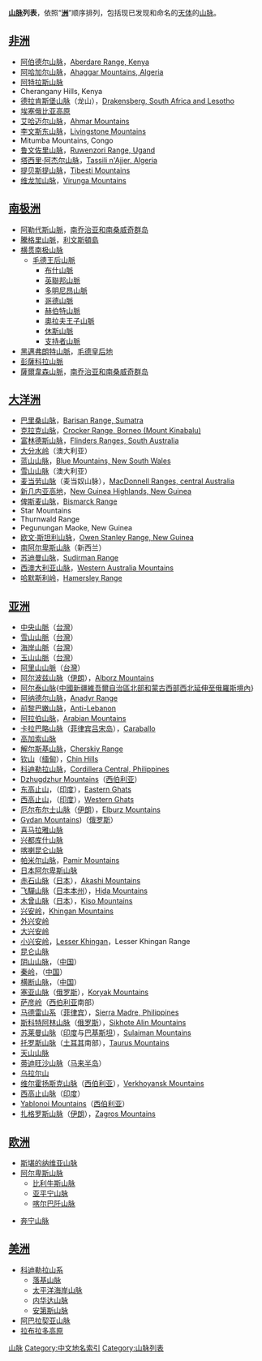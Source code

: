 {{Link style|time=2015-12-11T10:24:40+00:00}}
'''[[山脉|山脉]]列表'''，依照“'''[[洲|洲]]'''”顺序排列，包括现已发现和命名的[[天体|天体]]的[[山脉|山脉]]。

==[[非洲|非洲]]==
*[[阿伯德尔山脉|阿伯德尔山脉]]，[[:en:Aberdare_Range|Aberdare Range, Kenya]]
*[[阿哈加尔山脉|阿哈加尔山脉]]，[[:en:Ahaggar_Mountains|Ahaggar Mountains, Algeria]]
*[[阿特拉斯山脉|阿特拉斯山脉]]
*Cherangany Hills, Kenya
*[[德拉肯斯堡山脉|德拉肯斯堡山脉]]（龙山），[[:en:Drakensberg|Drakensberg, South Africa and Lesotho]]
*[[埃塞俄比亚高原|埃塞俄比亚高原]]
*[[艾哈迈尔山脉|艾哈迈尔山脉]]，[[:en:Ahmar_Mountains|Ahmar Mountains]]
*[[李文斯东山脉|李文斯东山脉]]，[[:en:Livingstone_Mountains|Livingstone Mountains]]
*Mitumba Mountains, Congo
*[[鲁文佐里山脉|鲁文佐里山脉]]，[[:en:Ruwenzori_Range|Ruwenzori Range, Ugand]]
*[[阿杰尔的塔西利|塔西里·阿杰尔山脉]]，[[:en:Tassili_n'Ajjer|Tassili n'Ajjer, Algeria]]
*[[提贝斯提山脉|提贝斯提山脉]]，[[:en:Tibesti_Mountains|Tibesti Mountains]]
*[[维龙加山脉|维龙加山脉]]，[[:en:Virunga_Mountains|Virunga Mountains]]

==[[南极洲|南极洲]]==
*[[阿勒代斯山脈|阿勒代斯山脈]]，[[南乔治亚和南桑威奇群岛|南乔治亚和南桑威奇群岛]]
*[[騰格里山脈|騰格里山脈]]，[[利文斯頓島|利文斯頓島]]
*[[横贯南极山脉|横贯南极山脉]]
**[[毛德王后山脈|毛德王后山脈]]
***[[布什山脈|布什山脈]]
***[[英聯邦山脈|英聯邦山脈]]
***[[多明尼昂山脈|多明尼昂山脈]]
***[[哥德山脈|哥德山脈]]
***[[赫伯特山脈|赫伯特山脈]]
***[[奧拉夫王子山脈|奧拉夫王子山脈]]
***[[休斯山脈|休斯山脈]]
***[[支持者山脈|支持者山脈]]
*[[黑邁弗朗特山脈|黑邁弗朗特山脈]]，[[毛德皇后地|毛德皇后地]]
*[[彭薩科拉山脈|彭薩科拉山脈]]
*[[薩爾韋森山脈|薩爾韋森山脈]]，[[南乔治亚和南桑威奇群岛|南乔治亚和南桑威奇群岛]]

==[[大洋洲|大洋洲]]==
*[[巴里桑山脉|巴里桑山脉]]，[[:en:Barisan_Range|Barisan Range, Sumatra]]
*[[克拉克山脉|克拉克山脉]]，[[:en:Crocker_Range|Crocker Range, Borneo (Mount Kinabalu)]]
*[[富林德斯山脉|富林德斯山脉]]，[[:en:Flinders_Ranges|Flinders Ranges, South Australia]]
*[[大分水岭|大分水岭]]（澳大利亚）
*[[蓝山山脉|蓝山山脉]]，[[:en:Blue_Mountains|Blue Mountains, New South Wales]]
*[[雪山山脉_(澳大利亚)|雪山山脉]]（澳大利亚）
*[[麦当劳山脉|麦当劳山脉]]（麦当奴山脉），[[:en:MacDonnell_Ranges|MacDonnell Ranges, central Australia]]
*[[新几内亚高地|新几内亚高地]]，[[:en:New_Guinea_Highlands|New Guinea Highlands, New Guinea]]
*[[俾斯麦山脉|俾斯麦山脉]]，[[:en:Bismarck_Range|Bismarck Range]]
*Star Mountains
*Thurnwald Range
*Pegunungan Maoke, New Guinea
*[[欧文·斯坦利山脉|欧文·斯坦利山脉]]，[[:en:Owen_Stanley_Range|Owen Stanley Range, New Guinea]]
*[[南阿尔卑斯山脉|南阿尔卑斯山脉]]（新西兰）
*[[苏迪曼山脉|苏迪曼山脉]]，[[:en:Sudirman_Range|Sudirman Range]]
*[[西澳大利亚山脉|西澳大利亚山脉]]，[[:en:Western_Australia_Mountains|Western Australia Mountains]]
*[[哈默斯利岭|哈默斯利岭]]，[[:en:Hamersley_Range|Hamersley Range]]

==[[亚洲|亚洲]]==
{{see|中国山脉}}
*[[中央山脈|中央山脈]]（[[台灣|台灣]]）
*[[雪山山脈|雪山山脈]]（[[台灣|台灣]]）
*[[海岸山脈|海岸山脈]]（[[台灣|台灣]]）
*[[玉山山脈|玉山山脈]]（[[台灣|台灣]]）
*[[阿里山山脈|阿里山山脈]]（[[台灣|台灣]]）
*[[阿尔波兹山脉|阿尔波兹山脉]]（[[伊朗|伊朗]]），[[:en:Alborz_Mountains|Alborz Mountains]]
*[[阿尔泰山脉|阿尔泰山脉]]{[[中國新疆維吾爾自治區北部和蒙古西部西北延伸至俄羅斯境內|中國新疆維吾爾自治區北部和蒙古西部西北延伸至俄羅斯境內]]}
*[[阿纳德尔山脉|阿纳德尔山脉]]，[[:en:Anadyr_Range|Anadyr Range]]
*[[前黎巴嫩山脉|前黎巴嫩山脉]]，[[:en:Anti-Lebanon|Anti-Lebanon]]
*[[阿拉伯山脉|阿拉伯山脉]]，[[:en:Arabian_Mountains|Arabian Mountains]]
*[[卡拉巴略山脉|卡拉巴略山脉]]（[[菲律宾|菲律宾]][[吕宋岛|吕宋岛]]），[[:en:Caraballo|Caraballo]]
*[[高加索山脉|高加索山脉]]
*[[解尔斯基山脉|解尔斯基山脉]]，[[:en:Cherskiy_Range|Cherskiy Range]]
*[[钦山|钦山]]（[[缅甸|缅甸]]），[[:en:Chin_Hills|Chin Hills]]
*[[科迪勒拉山脉|科迪勒拉山脉]]，[[:en:Cordillera_Central|Cordillera Central, Philippines]]
*[[:en:Dzhugdzhur_Mountains|Dzhugdzhur Mountains]]（[[西伯利亚|西伯利亚]]）
*[[东高止山|东高止山]]，（[[印度|印度]]），[[:en:Eastern_Ghats|Eastern Ghats]]
*[[西高止山|西高止山]]，（[[印度|印度]]），[[:en:Western_Ghats|Western Ghats]]
*[[厄尔布尔士山脉|厄尔布尔士山脉]]（[[伊朗|伊朗]]），[[:en:Elburz_Mountains|Elburz Mountains]]
*[[:en:Gydan_Mountains|Gydan Mountains]])（[[俄罗斯|俄罗斯]]）
*[[喜马拉雅山脉|喜马拉雅山脉]]
*[[兴都库什山脉|兴都库什山脉]]
*[[喀喇昆仑山脉|喀喇昆仑山脉]]
*[[帕米尔山脉|帕米尔山脉]]，[[:en:Pamir_Mountains|Pamir Mountains]]
*[[日本阿尔卑斯山脉|日本阿尔卑斯山脉]]
*[[赤石山脉|赤石山脉]]（[[日本|日本]]），[[:en:Akashi_Mountains|Akashi Mountains]]
*[[飞驒山脉|飞驒山脉]]（[[日本|日本]][[本州|本州]]），[[:en:Hida_Mountains|Hida Mountains]]
*[[木曾山脉|木曾山脉]]（[[日本|日本]]），[[:en:Kiso_Mountains|Kiso Mountains]]
*[[兴安岭|兴安岭]]，[[:en:Khingan_Mountains|Khingan Mountains]]
*[[外兴安岭|外兴安岭]]
*[[大兴安岭|大兴安岭]]
*[[小兴安岭|小兴安岭]]，[[:en:Lesser_Khingan|Lesser Khingan]]，Lesser Khingan Range
*[[昆仑山脉|昆仑山脉]]
*[[阴山山脉|阴山山脉]]，（[[中国|中国]]）
*[[秦岭|秦岭]]，（[[中国|中国]]）
*[[横断山脉|横断山脉]]，（[[中国|中国]]）
*[[塞亚山脉|塞亚山脉]]（[[俄罗斯|俄罗斯]]），[[:en:Koryak_Mountains|Koryak Mountains]]
*[[萨彦岭|萨彦岭]]（[[西伯利亚|西伯利亚]]南部）
*[[马德雷山系|马德雷山系]]（[[菲律宾|菲律宾]]），[[:en:Sierra_Madre,_Philippines|Sierra Madre, Philippines]]
*[[斯科特阿林山脉|斯科特阿林山脉]]（[[俄罗斯|俄罗斯]]），[[:en:Sikhote_Alin_Mountains|Sikhote Alin Mountains]]
*[[苏莱曼山脉|苏莱曼山脉]]（[[印度|印度]]与[[巴基斯坦|巴基斯坦]]），[[:en:Sulaiman_Mountains|Sulaiman Mountains]]
*[[托罗斯山脉|托罗斯山脉]]（[[土耳其|土耳其]]南部），[[:en:Taurus_Mountains|Taurus Mountains]]
*[[天山山脉|天山山脉]]
*[[蒂迪旺沙山脉|蒂迪旺沙山脉]]（[[马来半岛|马来半岛]]）
*[[乌拉尔山|乌拉尔山]]
*[[维尔霍扬斯克山脉|维尔霍扬斯克山脉]]（[[西伯利亚|西伯利亚]]），[[:en:Verkhoyansk_Mountains|Verkhoyansk Mountains]]
*[[西高止山脉|西高止山脉]]（[[印度|印度]]）
*[[:en:Yablonoi_Mountains|Yablonoi Mountains]]（[[西伯利亚|西伯利亚]]）
*[[扎格罗斯山脉|扎格罗斯山脉]]（[[伊朗|伊朗]]），[[:en:Zagros_Mountains|Zagros Mountains]]

==[[欧洲|欧洲]]==
*[[斯堪的纳维亚山脉|斯堪的纳维亚山脉]]
*[[阿尔卑斯山脉|阿尔卑斯山脉]]
**[[比利牛斯山脉|比利牛斯山脉]]
**[[亚平宁山脉|亚平宁山脉]]
**[[喀尔巴阡山脉|喀尔巴阡山脉]]

*[[奔宁山脉|奔宁山脉]]

==[[美洲|美洲]]==
*[[科迪勒拉山系|科迪勒拉山系]]
**[[落基山脉|落基山脉]]
**[[太平洋海岸山脉|太平洋海岸山脉]]
**[[內華達山脈_(美國)|内华达山脉]]
**[[安第斯山脉|安第斯山脉]]
*[[阿巴拉契亚山脉|阿巴拉契亚山脉]]
*[[拉布拉多高原|拉布拉多高原]]

[[Category:山脉|]]
[[Category:中文地名索引|Category:中文地名索引]]
[[Category:山脉列表|Category:山脉列表]]


{{欧洲主题|state=collapsed}}


{{大洋洲主题|state=collapsed}}
{{南极洲主题|state=collapsed}}